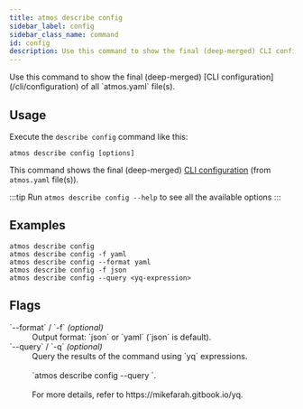 ```yaml
---
title: atmos describe config
sidebar_label: config
sidebar_class_name: command
id: config
description: Use this command to show the final (deep-merged) CLI configuration of all `atmos.yaml` file(s).
---
```


<Intro>
Use this command to show the final (deep-merged) [CLI configuration](/cli/configuration) of all `atmos.yaml` file(s).
</Intro>

<Screengrab title="atmos describe config --help" slug="atmos-describe-config--help" />

## Usage

Execute the `describe config` command like this:

```shell
atmos describe config [options]
```

This command shows the final (deep-merged) [CLI configuration](/cli/configuration) (from `atmos.yaml` file(s)).

:::tip
Run `atmos describe config --help` to see all the available options
:::

## Examples

```shell
atmos describe config
atmos describe config -f yaml
atmos describe config --format yaml
atmos describe config -f json
atmos describe config --query <yq-expression>
```

## Flags

<dl>
  <dt>`--format` / `-f` <em>(optional)</em></dt>
  <dd>Output format: `json` or `yaml` (`json` is default).</dd>

  <dt>`--query` / `-q` <em>(optional)</em></dt>
  <dd>Query the results of the command using `yq` expressions.<br/><br/>`atmos describe config --query <yq-expression>`.<br/><br/>For more details, refer to https://mikefarah.gitbook.io/yq.</dd>
</dl>
